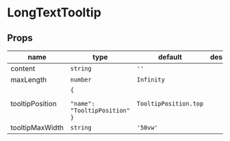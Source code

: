 
# LongTextTooltip

## Props

|name|type|default|description|
|----|----|-------|-----------|
|content|`string`|`''`||
|maxLength|`number`|`Infinity`||
|tooltipPosition|<code>&#123;<br/><span className="default-prop-spacer"></span><span className="default-prop-spacer"></span><span className="default-prop-spacer"></span> "name": "TooltipPosition"<br />&#125;</code>|`TooltipPosition.top`||
|tooltipMaxWidth|`string`|`'50vw'`||



